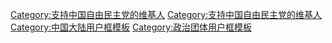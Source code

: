 {{Userbox
  |id= <small>自由民主</small>
  |id-c= #FFFFFF
  |info= 这个用户支持'''中国自由民主党'''。
  |info-c= lightgreen
  |info-s= 9
  |border-c= blue
}}

<includeonly>[[Category:支持中国自由民主党的维基人]]</includeonly>
<noinclude>
[[Category:支持中国自由民主党的维基人]]
[[Category:中国大陆用户框模板]]
[[Category:政治团体用户框模板]]
</noinclude>